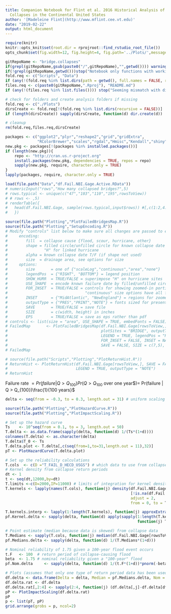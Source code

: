 ```yaml
---
title: Companion Notebook for Flint et al. 2016 Historical Analysis of Hydraulic Bridge
  Collapses in the Continental United States
author: '[Madeleine Flint](http://www.mflint.cee.vt.edu)'
date: "2019-02-22"
output: html_document
---
```


<!-- Hidden: knitr and R markdown setup. -->
```r
require(knitr)
knitr::opts_knit$set(root.dir = rprojroot::find_rstudio_root_file())
opts_chunk$set(fig.width=12, fig.height=4, fig.path='../Plots/',message=FALSE)
```
<!-- Hidden: check for consistency with cloned git Repo and for presence of necessary folders and files. -->
```r
gitRepoName <- "bridge.collapses"
if(grepl(gitRepoName,gsub(paste0("/",gitRepoName),"",getwd()))) warning("Git repository folder name is duplicated, please consider re-cloning.")
if(!grepl(gitRepoName,getwd()))stop("Notebook only functions with working directory set to original repository.")
fold.req <- c("Scripts", "Data")
if (any(!(fold.req %in% list.dirs(path = getwd(), full.names = FALSE, recursive = FALSE)))) stop("Scripts and Data directories and files must be present.")
files.req <- c(paste0(gitRepoName,".Rproj"), "README.md")
if (any(!(files.req %in% list.files()))) stop("Seeming mismatch with directories.")

# check for folders and create analysis folders if missing
fold.req <- c("./Plots")
dirsCreate <- fold.req[!(fold.req %in% list.dirs(recursive = FALSE))]
if (length(dirsCreate)) sapply(dirsCreate, function(d) dir.create(d))

# cleanup
rm(fold.req,files.req,dirsCreate)
```
<!-- Hidden: load and install packages. -->
```r
packages <- c("ggplot2","plyr","reshape2","grid","gridExtra",
              "RColorBrewer","scales","rgdal","Hmisc","Kendall","shiny") 
new.pkg <- packages[!(packages %in% installed.packages())]
if (length(new.pkg)){
    repo <- "http://cran.us.r-project.org"
    install.packages(new.pkg, dependencies = TRUE, repos = repo)
    sapply(new.pkg, require, character.only = TRUE)
}
lapply(packages, require, character.only = TRUE)
```

<!-- This notebook produces snippets of the statistical analyses published in the [ASCE Journal of Infrastructure Systems](http://ascelibrary.org/doi/10.1061/%28ASCE%29IS.1943-555X.0000354) (and permanently archived in the [Stanford Digital Repository](https://purl.stanford.edu/xq579rb2654)). It serves two purposes:

![](../Plots/Supplemental/Collapses.jpg) -->


```r
load(file.path("Data","df.Fail.NBI.Gage.Active.RData"))
# numericInput("rows","How many collapsed bridges?",5)
# rows.typical <- unique(c("47","103","110","195",rowsToView))
# # rows <- ,5)
# renderTable({
#   head(df.Fail.NBI.Gage, sample(rows.typical,input$rows)) #[,c(1:2,4:14)]
#   })
```


```r
source(file.path("Plotting","PlotFailedBridgesMap.R"))
source(file.path("Plotting","SetupEncoding.R"))
# Modify "controls" list below to make sure all changes are passed to each inset figure
#     encoding:
#        fill  = collapse cause {flood, scour, hurricane, other}
#        shape = filled circle/unfilled circle for known collapse date T/F
#                "H" for linked hurricane
#        alpha = known collapse date T/F (if shape not used)
#        size  = drainage area, see options for size
#     options:
#        size       = one of {"scaleLog","continuous","area","none"}
#        legendPos  = {"RIGHT", "BOTTOM"} = legend position
#        SHOW_HURR  = TRUE/FALSE = superimpose "H" on hurricane sites
#        USE_SHAPE  = encode known failure date by filled/unfilled circle shapes (TRUE) or transparency (FALSE)
#        FOR_INSET  = TRUE/FALSE = controls for showing zoomed-in portions of map (note that only "area" and
#                                  "continuous" size options have all features for insets)
#        INSET      = {"MidAtlantic", "NewEngland"} = regions for zoomed-in insets 
#        outputType = {"PRES","PRINT","NOTE"} = fonts sized for presentation, paper, or notebook
#        SAVE       = TRUE/FALSE = save file
#        SIZE       = c(width, height) in inches
#        EPS        = TRUE/FALSE = save as eps rather than pdf
# controls <- list(size = "area", USE_SHAPE = TRUE, embedFonts = FALSE)
# FailedMap       <- PlotFailedBridgesMap(df.Fail.NBI.Gage[rowsToView,], size = "area", 
#                                         plotSites = "BRIDGE", outputType = "NOTE", USE_SHAPE = controls$USE_SHAPE, 
#                                         LEGEND = TRUE, legendPos = "RIGHT", SHOW_HURR = TRUE, 
#                                         FOR_INSET = FALSE, INSET = NA, 
#                                         SAVE = FALSE, SIZE = c(7,5), EPS = FALSE)
# FailedMap
```


```r
# source(file.path("Scripts","Plotting","PlotReturnHist.R"))
# ReturnHist <- PlotReturnHist(df.Fail.NBI.Gage[rowsToView,], SAVE = FALSE, plotTypes = "D",
#                              LEGEND = TRUE, outputType = "NOTE")
# ReturnHist
```

Failure rate $= Pr(failure | Q > Q_{100})Pr(Q > Q_{100}$ over one year$)= Pr(failure | Q > Q_{100})\frac{1}{100 years}$

```r
delta <- seq(from = -0.3, to = 0.3, length.out = 31) # uniform scaling of flood frequency curve

source(file.path("Plotting","PlotHazardCurve.R"))
source(file.path("Plotting","PlotImpactScaling.R"))

# Set up the hazard curve
Ts    <- 10^seq(from = 0.1, to = 3, length.out = 50)
T.delta <- as.data.frame(sapply(delta, function(d) 1/(Ts*(1+d))))
colnames(T.delta) <- as.character(delta)
T.delta$T_0 <- Ts
T.delta.plot <- T.delta[,c(seq(from=1,to=31,length.out = 11),32)]
pT <- PlotHazardCurve(T.delta.plot)

# Set up the reliability calculations
T.cols  <- c(D ="T_FAIL_D_HECD_USGS") # which data to use from collapse study
# Kernel density from collapse return periods
dt <- 1
t <- seq(dt,12000,by=dt)
T.limits <-c(D=2000,IP=11000) # limits of integration for kernel density
T.kernels <- lapply(names(T.cols), function(j) density(df.Fail.NBI.Gage[rowsToView,T.cols[j]]
                                                       [!is.na(df.Fail.NBI.Gage[rowsToView,T.cols[j]])],
                                                       adjust = 2,
                                                       from = 0, to = T.limits[j]))

T.kernels.interp <- lapply(1:length(T.kernels), function(j) approxExtrap(T.kernels[[j]]$x, T.kernels[[j]]$y, t))
pf.Kernel.delta <- sapply(delta, function(d) apply(sapply(1:length(T.kernels),
                                                          function(j) T.kernels.interp[[j]]$y/(t*(1+d))^2*dt),MARGIN = 2, sum))

# Point estimate (median because data is skewed) from collapse data
T.Medians <- sapply(T.cols, function(j) median(df.Fail.NBI.Gage[rowsToView,j],na.rm = T))
pf.Medians.delta <- sapply(delta, function(d) 1/(T.Medians*(1+d)))

# Nominal reliability of 1.75 given a 100-year flood event occurs
t.F   <- 100  # return period of collapse-causing flood
beta  <- 1.75 # nominal reliability given a "100-year" flood
pf.Nom.delta     <- sapply(delta, function(d) 1/(t.F*(1+d))*pnorm(-beta))

# Plots (assumes that only one type of return period data has been used, e.g., daily)
df.delta <- data.frame(Delta = delta, Median = pf.Medians.delta, Nom = pf.Nom.delta, Kernel = pf.Kernel.delta)
df.delta.rat <- df.delta
df.delta.rat[,2:4] <- sapply(2:4, function(j) (df.delta[,j]-df.delta[df.delta$Delta==0,j])/(df.delta[df.delta$Delta==0,j]))
pP <- PlotImpactScaling(df.delta.rat)
pP
p <- list(pT, pP)
grid.arrange(grobs = p, ncol=2)
```
